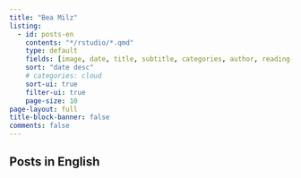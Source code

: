 ```yaml
---
title: "Bea Milz"
listing:
  - id: posts-en
    contents: "*/rstudio/*.qmd"
    type: default
    fields: [image, date, title, subtitle, categories, author, reading-time]  
    sort: "date desc"
    # categories: cloud
    sort-ui: true
    filter-ui: true
    page-size: 10
page-layout: full
title-block-banner: false
comments: false
---
```


## Posts in English

::: {#posts-en}
:::